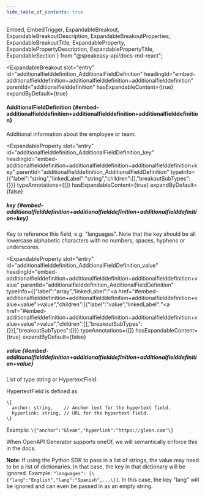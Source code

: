 ```yaml
---
hide_table_of_contents: true
---
```

  Embed,
  EmbedTrigger,
  ExpandableBreakout,
  ExpandableBreakoutDescription,
  ExpandableBreakoutProperties,
  ExpandableBreakoutTitle,
  ExpandableProperty,
  ExpandablePropertyDescription,
  ExpandablePropertyTitle,
  ExpandableSection
} from "@speakeasy-api/docs-md-react";

<ExpandableSection>

<ExpandableBreakout
  slot="entry"
  id="additionalfielddefinition_AdditionalFieldDefinition"
  headingId="embed-additionalfielddefinition+additionalfielddefinition+additionalfielddefinition"
  parentId="additionalfielddefinition"
  hasExpandableContent={true}
  expandByDefault={true}
>

<ExpandableBreakoutTitle slot="title">

#### AdditionalFieldDefinition \{#embed-additionalfielddefinition+additionalfielddefinition+additionalfielddefinition\}

</ExpandableBreakoutTitle>

<ExpandableBreakoutDescription slot="description">

Additional information about the employee or team.

</ExpandableBreakoutDescription>

<ExpandableBreakoutProperties slot="properties">

<ExpandableProperty
  slot="entry"
  id="additionalfielddefinition_AdditionalFieldDefinition_key"
  headingId="embed-additionalfielddefinition+additionalfielddefinition+additionalfielddefinition+key"
  parentId="additionalfielddefinition_AdditionalFieldDefinition"
  typeInfo={{"label":"string","linkedLabel":"string","children":[],"breakoutSubTypes":{}}}
  typeAnnotations={[]}
  hasExpandableContent={true}
  expandByDefault={false}
>

<ExpandablePropertyTitle slot="title">

##### key \{#embed-additionalfielddefinition+additionalfielddefinition+additionalfielddefinition+key\}

</ExpandablePropertyTitle>

<ExpandablePropertyDescription slot="description">

Key to reference this field, e.g. "languages". Note that the key should be all lowercase alphabetic characters with no numbers, spaces, hyphens or underscores.

</ExpandablePropertyDescription>

</ExpandableProperty>

<ExpandableProperty
  slot="entry"
  id="additionalfielddefinition_AdditionalFieldDefinition_value"
  headingId="embed-additionalfielddefinition+additionalfielddefinition+additionalfielddefinition+value"
  parentId="additionalfielddefinition_AdditionalFieldDefinition"
  typeInfo={{"label":"array","linkedLabel":"<a href=\"#embed-additionalfielddefinition+additionalfielddefinition+additionalfielddefinition+value+value\">value</a>","children":[{"label":"value","linkedLabel":"<a href=\"#embed-additionalfielddefinition+additionalfielddefinition+additionalfielddefinition+value+value\">value</a>","children":[],"breakoutSubTypes":{}}],"breakoutSubTypes":{}}}
  typeAnnotations={[]}
  hasExpandableContent={true}
  expandByDefault={false}
>

<ExpandablePropertyTitle slot="title">

##### value \{#embed-additionalfielddefinition+additionalfielddefinition+additionalfielddefinition+value\}

</ExpandablePropertyTitle>

<ExpandablePropertyDescription slot="description">

List of type string or HypertextField.

HypertextField is defined as
```
\{
  anchor: string,    // Anchor text for the hypertext field.
  hyperlink: string, // URL for the hypertext field.
\}
```
Example: ```\{"anchor":"Glean","hyperlink":"https://glean.com"\}```

When OpenAPI Generator supports oneOf, we will semantically enforce this in the docs.

**Note**: If using the Python SDK to pass in a list of strings, the value may need to be a list of dictionaries. In that case, the key in that dictionary will be ignored.
Example: ```"languages": [\{"lang":"English","lang":"Spanish",...\}]```. In this case, the key "lang" will be ignored and can even be passed in as an empty string.


</ExpandablePropertyDescription>

<Embed slot="embed">

<EmbedTrigger slot="trigger" embedTitle="value" triggerText="View value details">

<Embedvalue />

</EmbedTrigger>

</Embed>

</ExpandableProperty>

</ExpandableBreakoutProperties>

</ExpandableBreakout>

</ExpandableSection>